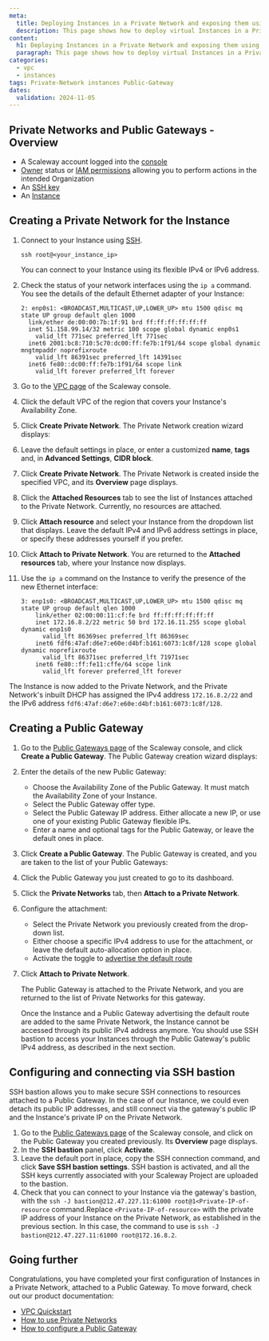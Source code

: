 ```yaml
---
meta:
  title: Deploying Instances in a Private Network and exposing them using a Public Gateway
  description: This page shows how to deploy virtual Instances in a Private Network and expose them using a Public Gateway
content:
  h1: Deploying Instances in a Private Network and exposing them using a Public Gateway
  paragraph: This page shows how to deploy virtual Instances in a Private Network and expose them using a Public Gateway
categories:
  - vpc
  - instances
tags: Private-Network instances Public-Gateway
dates:
  validation: 2024-11-05
---
```


## Private Networks and Public Gateways - Overview

<Macro id="network-public-gateways" />

<Macro id="requirements" />

- A Scaleway account logged into the [console](https://console.scaleway.com)
- [Owner](/identity-and-access-management/iam/concepts/#owner) status or [IAM permissions](/identity-and-access-management/iam/concepts/#permission) allowing you to perform actions in the intended Organization
- An [SSH key](/identity-and-access-management/organizations-and-projects/how-to/create-ssh-key/)
- An [Instance](/compute/instances/how-to/create-an-instance/)

## Creating a Private Network for the Instance

1. Connect to your Instance using [SSH](/compute/instances/how-to/connect-to-instance/).
    ```
    ssh root@<your_instance_ip>
    ```

    <Message type="tip">
      You can connect to your Instance using its flexible IPv4 or IPv6 address.
    </Message>

2. Check the status of your network interfaces using the `ip a` command. You see the details of the default Ethernet adapter of your Instance:
    ```
    2: enp0s1: <BROADCAST,MULTICAST,UP,LOWER_UP> mtu 1500 qdisc mq state UP group default qlen 1000
      link/ether de:00:00:7b:1f:91 brd ff:ff:ff:ff:ff:ff
      inet 51.158.99.14/32 metric 100 scope global dynamic enp0s1
        valid_lft 771sec preferred_lft 771sec
      inet6 2001:bc8:710:5c70:dc00:ff:fe7b:1f91/64 scope global dynamic mngtmpaddr noprefixroute 
        valid_lft 86391sec preferred_lft 14391sec
      inet6 fe80::dc00:ff:fe7b:1f91/64 scope link 
        valid_lft forever preferred_lft forever
    ```
3. Go to the [VPC page](https://console.scaleway.com/vpc/vpc) of the Scaleway console.
4. Click the default VPC of the region that covers your Instance's Availability Zone.
5. Click **Create Private Network**. The Private Network creation wizard displays:
    <Lightbox src="scaleway-vpc-create-pn.webp" alt="" />
6. Leave the default settings in place, or enter a customized **name**, **tags** and, in **Advanced Settings**, **CIDR block**.
7. Click **Create Private Network**.
    The Private Network is created inside the specified VPC, and its **Overview** page displays.
8. Click the **Attached Resources** tab to see the list of Instances attached to the Private Network. Currently, no resources are attached.
9. Click **Attach resource** and select your Instance from the dropdown list that displays. Leave the default IPv4 and IPv6 address settings in place, or specify these addresses yourself if you prefer. 
    <Lightbox src="scaleway-vpc-attach-resource.webp" alt="" />
10. Click **Attach to Private Network**. You are returned to the **Attached resources** tab, where your Instance now displays.
11. Use the `ip a` command on the Instance to verify the presence of the new Ethernet interface:
    ```
    3: enp1s0: <BROADCAST,MULTICAST,UP,LOWER_UP> mtu 1500 qdisc mq state UP group default qlen 1000
        link/ether 02:00:00:11:cf:fe brd ff:ff:ff:ff:ff:ff
        inet 172.16.8.2/22 metric 50 brd 172.16.11.255 scope global dynamic enp1s0
          valid_lft 86369sec preferred_lft 86369sec
        inet6 fdf6:47af:d6e7:e60e:d4bf:b161:6073:1c8f/128 scope global dynamic noprefixroute 
          valid_lft 86371sec preferred_lft 71971sec
        inet6 fe80::ff:fe11:cffe/64 scope link 
          valid_lft forever preferred_lft forever
    ```

The Instance is now added to the Private Network, and the Private Network's inbuilt DHCP has assigned the IPv4 address `172.16.8.2/22` and the IPv6 address `fdf6:47af:d6e7:e60e:d4bf:b161:6073:1c8f/128`.

## Creating a Public Gateway

1. Go to the [Public Gateways page](https://console.scaleway.com/public-gateway/public-gateways) of the Scaleway console, and click **Create a Public Gateway**. The Public Gateway creation wizard displays:
    <Lightbox src="scaleway-vpc-create-pgw.webp" alt="" />
2. Enter the details of the new Public Gateway:
    - Choose the Availability Zone of the Public Gateway. It must match the Availability Zone of your Instance.
    - Select the Public Gateway offer type.
    - Select the Public Gateway IP address. Either allocate a new IP, or use one of your existing Public Gateway flexible IPs. 
    - Enter a name and optional tags for the Public Gateway, or leave the default ones in place.
3. Click **Create a Public Gateway**. The Public Gateway is created, and you are taken to the list of your Public Gateways:
4. Click the Public Gateway you just created to go to its dashboard.
5. Click the **Private Networks** tab, then **Attach to a Private Network**.
    <Lightbox src="scaleway-vpc-attach-pgw-pn.webp" alt="" />
6. Configure the attachment:
   - Select the Private Network you previously created from the drop-down list.
   - Either choose a specific IPv4 address to use for the attachment, or leave the default auto-allocation option in place.
   - Activate the toggle to [advertise the default route](/network/public-gateways/concepts/#default-route)
7. Click **Attach to Private Network**.

    The Public Gateway is attached to the Private Network, and you are returned to the list of Private Networks for this gateway.

    <Message type="note">
      Once the Instance and a Public Gateway advertising the default route are added to the same Private Network, the Instance cannot be accessed through its public IPv4 address anymore. You should use SSH bastion to access your Instances through the Public Gateway's public IPv4 address, as described in the next section.
    </Message>

## Configuring and connecting via SSH bastion

SSH bastion allows you to make secure SSH connections to resources attached to a Public Gateway. In the case of our Instance, we could even detach its public IP addresses, and still connect via the gateway's public IP and the Instance's private IP on the Private Network.

1. Go to the [Public Gateways page](https://console.scaleway.com/public-gateway/public-gateways) of the Scaleway console, and click on the Public Gateway you created previously. Its **Overview** page displays.
2. In the **SSH bastion** panel, click **Activate**.
    <Lightbox src="caleway-vpc-ssh-bastion.webp" alt="" />
3. Leave the default port in place, copy the SSH connection command, and click **Save SSH bastion settings**.
   SSH bastion is activated, and all the SSH keys currently associated with your Scaleway Project are uploaded to the bastion.
4. Check that you can connect to your Instance via the gateway's bastion, with the `ssh -J bastion@212.47.227.11:61000 root@1<Private-IP-of-resource` command.Replace `<Private-IP-of-resource>` with the private IP address of your Instance on the Private Network, as established in the previous section. In this case, the command to use is `ssh -J bastion@212.47.227.11:61000 root@172.16.8.2`.

## Going further

Congratulations, you have completed your first configuration of Instances in a Private Network, attached to a Public Gateway. To move forward, check out our product documentation:

* [VPC Quickstart](/network/public-gateways/quickstart/)
* [How to use Private Networks](/compute/instances/how-to/use-private-networks/)
* [How to configure a Public Gateway](/network/public-gateways/how-to/configure-a-public-gateway/)